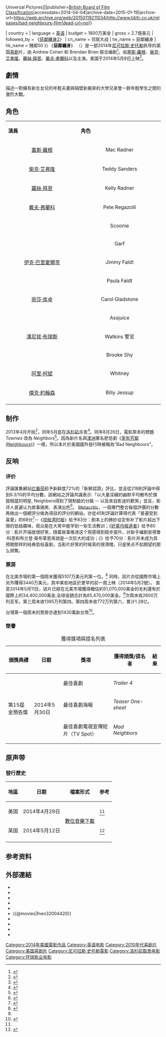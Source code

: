 
{{noteTA
|G1=Show
|G2=Movie
|1=zh-tw:尼可拉斯·史托勒;zh-cn:尼古拉斯·斯托勒;zh-hk:尼克·施杜拉;
}}
{{Infobox film
| name           = 惡鄰纏身
| original_name  = {{lang|en|Neighbors}}
| image          = Neighbors (2013) Poster.jpg
| border         = yes
| alt            = 
| caption        = 電影海報
| director       = [[尼古拉斯·斯托勒|尼可拉斯·史托勒]]
| producer       = [[伊凡·戈博|Evan Goldberg]]<br />[[塞斯·羅根|塞斯·羅根]]<br />James Weaver
| writer         = Andrew J. Cohen<br />Brendan O'Brien
| starring       = [[塞斯·羅根|塞斯·羅根]]<br />[[柴克·艾弗隆|柴克·艾弗隆]]<br/>[[蘿絲·拜恩|蘿絲·拜恩]]<br/>[[戴夫·弗蘭科|戴夫·弗蘭科]]<br/>{{link-en|Christopher Mintz-Plasse|Christopher Mintz-Plasse}}<br/>
| music          = {{link-en|Michael Andrews|Michael Andrews (musician)}}
| cinematography = {{link-en|Brandon Trost|Brandon Trost}}
| editing        = {{link-en|Zene Baker|Zene Baker}}
| studio         = {{link-en|Point Grey Pictures|Point Grey Pictures}}<br />Good Universe
| distributor    = [[环球影业|环球影业]]
| released       = {{film date|2014|03|08}}[[西南偏南|SXSW]]<br>{{film date|2014|05|08}}{{flagicon|SIN}}<br>{{film date|2014|05|09}}{{flagicon|USA}}{{flagicon|TWN}}<br>{{film date|2014|05|15}}{{flagicon|HK}}
| runtime        = 97 分钟<!--Theatrical runtime: 96:43--><ref>{{cite web|title=''BAD NEIGHBOURS'' (15)|url=http://www.bbfc.co.uk/releases/bad-neighbours-film|work=[[Universal_Studios{{!}}Universal_Pictures|Universal Studios{{!}}Universal Pictures]]|publisher=[[British_Board_of_Film_Classification|British Board of Film Classification]]|accessdate=2014-04-04|archive-date=2015-01-19|archive-url=https://web.archive.org/web/20150119211034/http://www.bbfc.co.uk/releases/bad-neighbours-film|dead-url=no}}</ref>
| country        = {{美国}}
| language       = [[英语|英语]]
| budget         = 1800万美金
| gross          = 2.7億美元
| followed_by    = 《[[惡鄰纏身2|惡鄰纏身2]]》
| cn_name  = 邻居大战
| tw_name  = 惡鄰纏身
| hk_name  = 賤鄰50
}}
《'''惡鄰纏身'''》 （{{lang-en|'''''Neighbors'''''，於國際發行時作'''''Bad Neighbours'''''}}）是一部2014年[[尼古拉斯·斯托勒|尼可拉斯·史托勒]]执导的美国[[喜剧|喜剧]]片，由 Andrew Cohen 和 Brendan Brien 联合编剧<ref>{{cite web|title=Nicholas Stoller to Direct TOWNIES, Starring Seth Rogen and Zac Efron|url=http://collider.com/nicholas-stoller-townies/|publisher=collider.com|accessdate=2013-07-29|archive-date=2013-09-07|archive-url=https://web.archive.org/web/20130907020613/http://collider.com/nicholas-stoller-townies/|dead-url=no}}</ref>。由[[塞斯·羅根|塞斯·羅根]]、[[柴克·艾弗隆|柴克·艾弗隆]]、[[蘿絲·拜恩|蘿絲·拜恩]]、[[戴夫·弗蘭科|戴夫·弗蘭科]]以及{{link-en|克里斯多福·米茲-布拉斯|Christopher Mintz-Plasse}}主演。美国于2014年5月9日上映<ref name="Red">{{cite web|title=‘Neighbors’ Red-Band Trailer: Seth Rogen and Zac Efron Face Off|url=http://www.slashfilm.com/neighbors-red-band-trailer-seth-rogen-and-zac-efron-face-off/|work=Slash Film|publisher=/FILM|accessdate=2013-09-16|author=Angie Han|date=2013-09-03|archive-date=2013-09-05|archive-url=https://web.archive.org/web/20130905202933/http://www.slashfilm.com/neighbors-red-band-trailer-seth-rogen-and-zac-efron-face-off/|dead-url=no}}</ref>。

==劇情==
描述一對擁有新生女兒的年輕夫妻與隔壁新搬來的大學兄弟會一群年輕學生之間的激烈大戰。

==角色==
{|class="wikitable" style="width:35%"
|- style="background:cornflowerblue; color:white" align=center
|style="width:12%"|'''演員'''||style="width:12%"|'''角色'''
|-
|<center>[[塞斯·羅根|塞斯·羅根]] ||<center> Mac Radner
|-
|<center>[[柴克·艾弗隆|柴克·艾弗隆]] ||<center> Teddy Sanders
|-
|<center>[[蘿絲·拜恩|蘿絲·拜恩]] ||<center> Kelly Radner
|-
|<center>[[戴夫·弗蘭科|戴夫·弗蘭科]] ||<center> Pete Regazolli
|-
|<center>{{link-en|克里斯多福・米茲－布拉斯|Christopher Mintz-Plasse}} ||<center> Scoonie
|-
|<center>{{link-en|傑洛・卡麥克|Jerrod Carmichael}} ||<center> Garf
|-
|<center>[[伊克·巴里霍爾茨|伊克·巴里霍爾茨]] ||<center> Jimmy Faldt
|-
|<center>{{link-en|卡拉・嘉洛|Carla Gallo}} ||<center> Paula Faldt
|-
|<center>[[丽莎·库卓|丽莎·库卓]] ||<center> Carol Gladstone
|-
|<center>{{link-en|克雷格·羅伯斯|Craig Roberts}} ||<center> Assjuice
|-
|<center>[[漢尼拔·布瑞斯|漢尼拔·布瑞斯]] ||<center> Watkins 警官
|-
|<center>{{link-en|荷絲頓・塞奇|Halston Sage}} ||<center> Brooke Shy
|-
|<center>[[阿里·柯斌|阿里·柯斌]] ||<center> Whitney
|-
|<center>[[傑克·約翰森|傑克·約翰森]] ||<center> Billy Jessup 
|-
|}

==制作==
2013年4月开拍<ref>{{cite news|title=‘Townies’, starring Zac Efron, Dave Franco, & Seth Rogen, spotted filming in Los Angeles|url=http://www.onlocationvacations.com/2013/04/08/townies-starring-zac-efron-dave-franco-seth-rogen-spotted-filming-in-los-angeles/|accessdate=2013-07-29|newspaper=onlocationvacations.com|date=2013-04-08|archive-date=2013-06-22|archive-url=https://web.archive.org/web/20130622170339/http://www.onlocationvacations.com/2013/04/08/townies-starring-zac-efron-dave-franco-seth-rogen-spotted-filming-in-los-angeles/|dead-url=no}}</ref>，同年5月底在[[洛杉矶|洛杉矶]]杀青<ref>{{cite news|title=Zac Efron Wraps Filming "Townies"|url=http://www.disneydreaming.com/2013/05/28/zac-efron-wraps-filming-townies/|accessdate=2013-07-29|newspaper=disneydreaming.com|date=2013-05-28|archive-url=https://web.archive.org/web/20130622164239/http://www.disneydreaming.com/2013/05/28/zac-efron-wraps-filming-townies/|archive-date=2013-06-22|dead-url=yes}}</ref>。同年8月26日，電影原本的標題 ''Townies'' 改為 ''Neighbors''<ref>{{cite web|title=Nick Stoller's Townies Retitled as Neighbors|url=http://www.comingsoon.net/news/movienews.php?id=108192|work=ComingSoon.net|publisher=Evolve Media, LLC|accessdate=2013-09-16|date=2013-08-26|archive-date=2013-12-02|archive-url=https://web.archive.org/web/20131202233225/http://www.comingsoon.net/news/movienews.php?id=108192|dead-url=no}}</ref>。因為新片名與[[澳洲|澳洲]]著名肥皂劇《[[家有芳鄰|家有芳鄰 (Neighbours)]]》一樣，所以本片於美國國外發行時被稱為"Bad Neighbours"。

==反响==
===评价===
評論匯集網站[[烂番茄|烂番茄]]給予新鲜度72%的「新鮮認證」評比，並且從218則評論中得到6.3/10的平均分數，該網站之評論共識表示:「以大量淫穢的幽默平均散布於旗鼓相當的明星, Neighbors得到了限制級的分級 -- 以及來自影迷的歡笑」並且，影评人普遍认为故事搞笑、表演出色<ref>{{cite web |url=http://www.rottentomatoes.com/m/neighbors_2014/ |title=Neighbors (2014) |work=Rotten Tomatoes |accessdate=2014-05-11 |archive-date=2018-01-18 |archive-url=https://web.archive.org/web/20180118040523/https://www.rottentomatoes.com/m/neighbors_2014/ |dead-url=no }}</ref>。 [[Metacritic|Metacritic]]，一個專門整合每個評價的分數再做出一個總評分做為項目的評分的網站，亦從45則評論計算得代表「普遍受到喜愛」的68分<ref>{{cite web |url=http://www.metacritic.com/movie/neighbors |title=Neighbors |work=Metacritic |accessdate=2014-05-10 |archive-date=2017-12-24 |archive-url=https://web.archive.org/web/20171224141936/http://www.metacritic.com/movie/neighbors |dead-url=no }}</ref>--《[[坦帕湾时报|坦帕湾时报]]》给予83分：剧本上的微妙设定弥补了影片超出下限的低级趣味，观众能在大笑中能学到一些生活教训；《[[好莱坞报道者|好莱坞报道者]]》给予80分：影片开端就很好笑，随着故事推进这个观感得到稳步提升，对新手编剧安德鲁·科恩和布兰登·奥布莱恩來說是一次巨大的成功；《{{link-en|亚利桑那共和报|The Arizona Republic}}》给予70分：影片并未成为其预期那样的经典低俗喜剧，当影片好笑的时候真的很滑稽，只是笑点不如期望的那么频繁。

===票房===
在北美市場的第一個周末獲得5107万美元列第一位。<ref name="#1">{{cite web|url=http://www.boxofficemojo.com/movies/?id=townies.htm|title=Neighbors (2014)|publisher=Box Office Mojo|accessdate=2014-05-11|archive-date=2016-01-19|archive-url=https://web.archive.org/web/20160119182231/http://www.boxofficemojo.com/movies/?id=townies.htm|dead-url=no}}</ref> 同時，該片亦從國際市場上另外賺得3440万美元，其中某些地區於更早的前一周上映（2014年5月2號）。 直至2014年5月11日，該片已經在北美市場獲得概估約51,070,000美金的毛利還有於國際上的34,400,000美金,全球金額合計為85,470,000美金。<ref name="#1"/>次周末收2600万列亚军。第三周末收1395万列第四。第四周末收772万列第六，累计1.28亿。

台灣第一個周末的票房亦達到1430萬新台幣<ref>{{cite news |author=項貽斐 |title=大片一波波 「惡鄰纏身」小兵立功 |url=http://udn.com/NEWS/ENTERTAINMENT/ENT3/8671500.shtml |newspaper=聯合報 |location=綜合 |publisher=聯合新聞網 |date=2014-05-13 |accessdate= |archive-date=2014-05-14 |archive-url=https://web.archive.org/web/20140514213733/http://udn.com/NEWS/ENTERTAINMENT/ENT3/8671500.shtml |dead-url=no }}</ref>。

{{start box}}
{{succession prize box|《[[超凡蜘蛛侠2|超凡蜘蛛侠2]]》|《[[哥斯拉_(2014年电影)|哥斯拉]]》|{{flagicon|USA}}[[2014年美國週末票房冠軍|2014年美國週末票房冠軍]]|第19周}}
{{end box}}

===榮譽===
{{Anchor|Awards}}
{| class="wikitable"
|+獲得獎項與提名列表
! 頒獎典禮 !! 日期!! 獎項 !! 獲得頒獎/提名者!! 結果
|-
|rowspan="3"| 第15屆 金預告獎
|rowspan="3"| 2014年5月30日
| 最佳喜劇
| ''Trailer 4 ''
|{{nom}}
|-
| 最佳喜劇海報
| ''Teaser One-sheet''
|{{won}}
|-
| 最佳喜劇電視宣傳短片（TV Spot）
| ''Mad Neighbors''
|{{won}}
|}

==原声带==
{{Infobox album
| Name       = Neighbors (Original Motion Picture Soundtrack)
| Type       = soundtrack
| Artist     = 多位藝術家
| Cover      = 
| Alt        = 
| Released   = {{Start date|2014|04|29}}
| Length     = {{Duration|m=42|s=58}}
}}

{{tracklist
| headline = Neighbors (Original Motion Picture Soundtrack)<ref name="Soundtrack Amazon US">{{cite web |url=http://www.amazon.com/Neighbors-Original-Picture-Soundtrack-Explicit/dp/B00JA4FERG/ref=sr_1_1?ie=UTF8&qid=1399418297&sr=8-1&keywords=neighbors+soundtrack |title=Amazon.com: Neighbors (Original Motion Picture Soundtrack) [Explicit]: Neighbors (Original Motion Picture Soundtrack): MP3 Downloads |publisher=Amazon.com}}</ref>
| extra_column = 藝術家

| title1 = {{link-en|Get Ur Freak On|Get Ur Freak On}} / Keep Me
| extra1 = {{link-en|Missy Elliott|Missy Elliott}} 與 [[黑鍵樂團|The Black Keys]]
| length1 = 3:27

| title2 = Freaking Out
| extra2 = [[佛罗·里达|Flo Rida]]
| length2 = 2:58

| title3 = Good Day
| extra3 = {{link-en|Nappy Roots|Nappy Roots}}
| length3 = 3:39

| title4 = {{link-en|London Bridge|London Bridge (song)}}
| extra4 = [[菲姬|Fergie]]
| length4 = 3:25

| title5 = Girls Girls $
| extra5 = {{link-en|Theophilus London|Theophilus London}}
| length5 = 3:12

| title6 = [[All_Night_(Icona_Pop_song)|All Night]]
| extra6 = [[Icona_Pop|Icona Pop]]
| length6 = 3:08

| title7 = {{link-en|Hurt Me Tomorrow|Hurt Me Tomorrow}}
| extra7 = {{link-en|K'naan|K'naan}}
| length7 = 3:49

| title8 = [[求愛敢死隊_(單曲)|Die Young]]
| extra8 = [[凱莎|Kesha]]
| length8 = 3:33

| title9 = Cheap Beer
| extra9 = {{link-en|FIDLAR|FIDLAR}}
| length9 = 2:23

| title10 = Raise Those Hands
| extra10 = Bassjackers 與 [[R3hab|R3hab]]
| length10 = 4:57

| title11 = First Name Trouble
| extra11 = {{link-en|Witchman|John Roome}} featuring {{link-en|Marz|Marz (rapper)}}
| length11 = 4:16

| title12 = {{link-en|Here Comes the Hotstepper|Here Comes the Hotstepper}} (Heartical Remix)
| extra12 = {{link-en|Ini Kamoze|Ini Kamoze}}
| length12 = 4:11
}}

===發行歷史===
{| class="wikitable plainrowheaders"
|-
!scope="col"|地區
!scope="col"|日期
!scope="col"|檔案形式
!scope="col"|参考
|-
!scope="row"|美国
| 2014年4月29日
| rowspan="2"| [[數位音樂下載|數位音樂下載]]
| <ref name="Soundtrack Amazon US"/>
|-
!scope="row"|英国
| 2014年5月12日
| <ref>{{cite web |url=https://itunes.apple.com/gb/album/bad-neighbours-original-motion/id854692285 |title=iTunes - Music - Bad Neighbours (Original Motion Picture Soundtrack) by Various Artists |publisher=itunes.apple.com |accessdate=2014-05-12 |archive-date=2015-06-22 |archive-url=https://web.archive.org/web/20150622063648/https://itunes.apple.com/gb/album/bad-neighbours-original-motion/id854692285 |dead-url=no }}</ref>
|-
|}

==参考资料==
{{reflist}}

== 外部連結 ==
* {{IMDb title|2004420}}
* {{rotten-tomatoes|neighbors_2014}}
* {{metacritic|neighbors}}
* {{Mojo title|townies}}
* {{Allmovie title|565846}}
* {{@movies|fnen32004420}}
* {{Yahoomovie id|5133}}
* {{Yahoo-movie-hk title|23182-賤鄰50}}
* {{Mtime|195431}} 
* {{douban}}

{{Nicholas Stoller}}
{{DEFAULTSORT:Neighbors}}
[[Category:2014年美國電影作品|Category:2014年美國電影作品]]
[[Category:英语电影|Category:英语电影]]
[[Category:2010年代喜剧片|Category:2010年代喜剧片]]
[[Category:美国喜剧片|Category:美国喜剧片]]
[[Category:尼可拉斯·史托勒電影|Category:尼可拉斯·史托勒電影]]
[[Category:洛杉矶取景电影|Category:洛杉矶取景电影]]
[[Category:环球影业电影|Category:环球影业电影]]